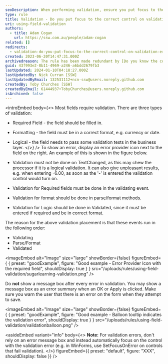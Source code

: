 ```yaml
---
seoDescription: When performing validation, ensure you put focus to the correct control on error, rather than displaying a message box after every validation failure.
type: rule
title: Validation - Do you put focus to the correct control on validation error?
uri: using-field-validation
authors:
  - title: Adam Cogan
    url: https://ssw.com.au/people/adam-cogan
related: []
redirects:
  - validation-do-you-put-focus-to-the-correct-control-on-validation-error
created: 2023-06-20T14:47:31.000Z
archivedreason: The rule has been made redundant by [Do you know the correct way to develop web-based data entry forms](/rules/data-entry-forms-for-web/)
guid: 43f993e2-8b11-4969-a246-a6bdd2679fb3
lastUpdated: 2024-01-10T04:18:27.000Z
lastUpdatedBy: Nick Curran [SSW]
lastUpdatedByEmail: 132531112+ncn-ssw@users.noreply.github.com
createdBy: Toby Churches [SSW]
createdByEmail: 61444937+TobyChurches@users.noreply.github.com
isArchived: false
---
```


<introEmbed
  body={<>
Most fields require validation. There are three types of validation:

- Required Field - the field should be filled in.
- Formatting - the field must be in a correct format, e.g. currency or date.
- Logical - the field needs to pass some validation tests in the business layer.
  </>}
/>
To show an error, display an error provider icon next to the field on the right. An example of this is shown in the figure below.

- Validation must not be done on TextChanged, as this may chew the processor if it is a logical validation. It can also give unpleasant results, e.g. when entering -6.00, as soon as the '-' is entered the validation control would turn on.
- Validation for Required fields must be done in the validating event.
- Validation for format should be done in parse/format methods.
- Validation for Logic should be done in Validated, since it must be entered if required and be in correct format.

The reason for the above validation placement is that these events run in the following order:

- Validating
- Parse/Format
- Validated

<imageEmbed
  alt="Image"
  size="large"
  showBorder={false}
  figureEmbed={ {
    preset: "goodExample",
    figure: "Good example - Error Provider Icon with the required field",
    shouldDisplay: true
  } }
  src="/uploads/rules/using-field-validation/sugarlearning-validation.png"
/>

Do **not** show a message box after every error in validation. You may show a message box as an error summary when an OK or Apply is clicked. Make sure you warn the user that there is an error on the form when they attempt to save.

<imageEmbed
  alt="Image"
  size="large"
  showBorder={false}
  figureEmbed={ {
    preset: "goodExample",
    figure: "Good example - Balloon tooltip indicates the validation error",
    shouldDisplay: true
  } }
  src="/uploads/rules/using-field-validation/validationballoon.png"
/>

<asideEmbed
  variant="info"
  body={<>
    **Note:** For validation errors, don't rely on an error message box and instead automatically focus on the control with the validation error (e.g. in WinForms, use SetFocusOnError on controls that fail validation).
  </>}
  figureEmbed={{
    preset: "default",
    figure: "XXX",
    shouldDisplay: false
  }}
/>
